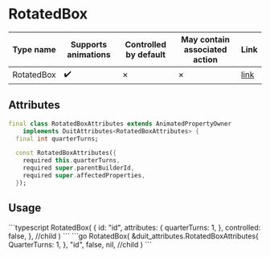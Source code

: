 
# RotatedBox

| Type name | Supports animations | Controlled by default | May contain associated action | Link |
| - | - | - | - | - |
| RotatedBox | :heavy_check_mark: | &cross; | &cross; | [link](https://api.flutter.dev/flutter/widgets/RotatedBox-class.html) |

## Attributes

```dart
final class RotatedBoxAttributes extends AnimatedPropertyOwner
    implements DuitAttributes<RotatedBoxAttributes> {
  final int quarterTurns;

  const RotatedBoxAttributes({
    required this.quarterTurns,
    required super.parentBuilderId,
    required super.affectedProperties,
  });
```

## Usage

<Tabs groupId="lang">
  <TabItem value="ts" label="TypeScript" default>
    ```typescript
    RotatedBox(
        {
            id: "id",
            attributes: {
                quarterTurns: 1,
            },
            controlled: false,
        },
        //child
    )
    ```
  </TabItem>
  <TabItem value="go" label="Go">
    ```go
	RotatedBox(
		&duit_attributes.RotatedBoxAttributes{
			QuarterTurns: 1,
		},
		"id",
		false,
		nil, //child
	)
    ```
  </TabItem>
</Tabs>

